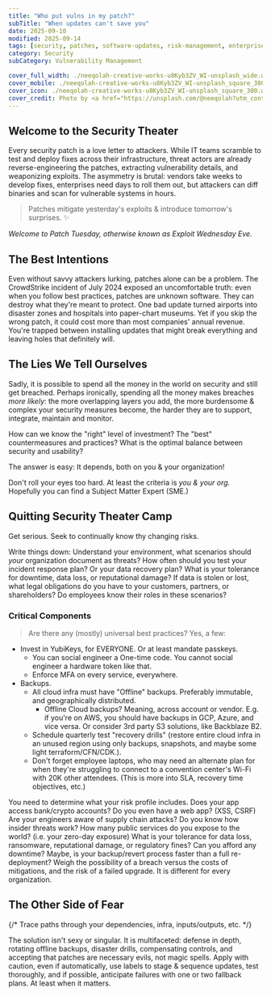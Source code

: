 ```yaml
---
title: "Who put vulns in my patch?"
subTitle: "When updates can't save you"
date: 2025-09-10
modified: 2025-09-14
tags: [security, patches, software-updates, risk-management, enterprise-it]
category: Security
subCategory: Vulnerability Management

cover_full_width: ./neeqolah-creative-works-u8Kyb3ZV_WI-unsplash_wide.webp
cover_mobile: ./neeqolah-creative-works-u8Kyb3ZV_WI-unsplash_square_300.webp
cover_icon: ./neeqolah-creative-works-u8Kyb3ZV_WI-unsplash_square_300.webp
cover_credit: Photo by <a href="https://unsplash.com/@neeqolah?utm_content=creditCopyText&utm_medium=referral&utm_source=unsplash">Neeqolah Creative Works</a> on <a href="https://unsplash.com/photos/a-multicolored-sculpture-of-a-fish-on-a-white-background-u8Kyb3ZV_WI?utm_content=creditCopyText&utm_medium=referral&utm_source=unsplash">Unsplash</a>
---
```


## Welcome to the Security Theater

Every security patch is a love letter to attackers. While IT teams scramble to test and deploy fixes across their infrastructure, threat actors are already reverse-engineering the patches, extracting vulnerability details, and weaponizing exploits. The asymmetry is brutal: vendors take weeks to develop fixes, enterprises need days to roll them out, but attackers can diff binaries and scan for vulnerable systems in hours.

<blockquote class="inset">
Patches mitigate yesterday's exploits & introduce tomorrow's surprises. ✨
</blockquote>

_Welcome to Patch Tuesday, otherwise known as Exploit Wednesday Eve._

## The Best Intentions

Even without savvy attackers lurking, patches alone can be a problem. The CrowdStrike incident of July 2024 exposed an uncomfortable truth: even when you follow best practices, patches are unknown software. They can destroy what they're meant to protect. One bad update turned airports into disaster zones and hospitals into paper-chart museums. Yet if you skip the wrong patch, it could cost more than most companies' annual revenue. You're trapped between installing updates that might break everything and leaving holes that definitely will.

## The Lies We Tell Ourselves

Sadly, it is possible to spend all the money in the world on security and still get breached. Perhaps ironically, spending all the money makes breaches _more likely_: the more overlapping layers you add, the more burdensome & complex your security measures become, the harder they are to support, integrate, maintain and monitor.

How can we know the "right" level of investment? The "best" countermeasures and practices? What is the optimal balance between security and usability?

The answer is easy: It depends, both on you & your organization!

Don't roll your eyes too hard. At least the criteria is _you & your org_. Hopefully you can find a Subject Matter Expert (SME.)

## Quitting Security Theater Camp

Get serious. Seek to continually know thy changing risks.

Write things down: Understand your environment, what scenarios should _your_ organization document as threats? How often should you test your incident response plan? Or your data recovery plan? What is your tolerance for downtime, data loss, or reputational damage? If data is stolen or lost, what legal obligations do you have to your customers, partners, or shareholders? Do employees know their roles in these scenarios?

### Critical Components

> Are there any (mostly) universal best practices? Yes, a few:

- Invest in YubiKeys, for EVERYONE. Or at least mandate passkeys.
  - You can social engineer a One-time code. You cannot social engineer a hardware token like that.
  - Enforce MFA on every service, everywhere.
- Backups.
  - All cloud infra must have "Offline" backups. Preferably immutable, and geographically distributed.
    - Offline Cloud backups? Meaning, across account or vendor. E.g. if you're on AWS, you should have backups in GCP, Azure, and vice versa. Or consider 3rd party S3 solutions, like Backblaze B2.
  - Schedule quarterly test "recovery drills" (restore entire cloud infra in an unused region using only backups, snapshots, and maybe some light terraform/CFN/CDK.).
  - Don't forget employee laptops, who may need an alternate plan for when they're struggling to connect to a convention center's Wi-Fi with 20K other attendees. (This is more into SLA, recovery time objectives, etc.)

You need to determine what your risk profile includes. Does your app access bank/crypto accounts? Do you even have a web app? (XSS, CSRF) Are your engineers aware of supply chain attacks? Do you know how insider threats work? How many public services do you expose to the world? (i.e. your zero-day exposure) What is your tolerance for data loss, ransomware, reputational damage, or regulatory fines? Can you afford any downtime? Maybe, is your backup/revert process faster than a full re-deployment? Weigh the possibility of a breach versus the costs of mitigations, and the risk of a failed upgrade. It is different for every organization.

## The Other Side of Fear

{/* Trace paths through your dependencies, infra, inputs/outputs, etc. */}

The solution isn't sexy or singular. It is multifaceted: defense in depth, rotating offline backups, disaster drills, compensating controls, and accepting that patches are necessary evils, not magic spells. Apply with caution, even if automatically, use labels to stage & sequence updates, test thoroughly, and if possible, anticipate failures with one or two fallback plans. At least when it matters.


